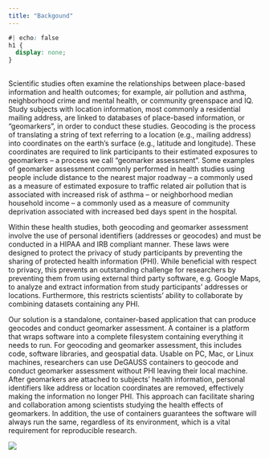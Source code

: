 ```yaml
---
title: "Backgound"
---
```


```css
#| echo: false
h1 {
  display: none;
}
```

##


Scientific studies often examine the relationships between place-based information and health outcomes; for example, air pollution and asthma, neighborhood crime and mental health, or community greenspace and IQ. Study subjects with location information, most commonly a residential mailing address, are linked to databases of place-based information, or "geomarkers", in order to conduct these studies. Geocoding is the process of translating a string of text referring to a location (e.g., mailing address) into coordinates on the earth's surface (e.g., latitude and longitude). These coordinates are required to link participants to their estimated exposures to geomarkers -- a process we call "geomarker assessment". Some examples of geomarker assessment commonly performed in health studies using people include distance to the nearest major roadway -- a commonly used as a measure of estimated exposure to traffic related air pollution that is associated with increased risk of asthma -- or  neighborhood median household income -- a commonly used as a measure of community deprivation associated with increased bed days spent in the hospital.

Within these health studies, both geocoding and geomarker assessment involve the use of personal identifiers (addresses or geocodes) and must be conducted in a HIPAA and IRB compliant manner. These laws were designed to protect the privacy of study participants by preventing the sharing of protected health information (PHI). While beneficial with respect to privacy, this prevents an outstanding challenge for researchers by preventing them from using external third party software, e.g. Google Maps, to analyze and extract information from study participants' addresses or locations. Furthermore, this restricts scientists' ability to collaborate by combining datasets containing any PHI.

Our solution is a standalone, container-based application that can produce geocodes and conduct geomarker assessment. A container is a platform that wraps software into a complete filesystem containing everything it needs to run. For geocoding and geomarker assessment, this includes code, software libraries, and geospatial data. Usable on PC, Mac, or Linux machines, researchers can use DeGAUSS containers to geocode and conduct geomarker assessment without PHI leaving their local machine. After geomarkers are attached to subjects' health information, personal identifiers like address or location coordinates are removed, effectively making the information no longer PHI. This approach can facilitate sharing and collaboration among scientists studying the health effects of geomarkers. In addition, the use of containers guarantees the software will always run the same, regardless of its environment, which is a vital requirement for reproducible research.

<img src='figs/degauss_multisite_study-2_panel.png'/>
